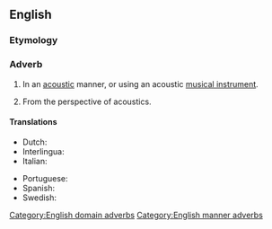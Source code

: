 ==English==

===Etymology===
{{suffix|acoustical|ly|lang=en}}

===Adverb===
{{en-adv|-}}

# {{lb|en|manner}} In an [[acoustic]] manner, or using an acoustic [[musical instrument]].
# {{lb|en|domain}} From the perspective of acoustics.

====Translations====
{{trans-top|in an acoustic manner}}
* Dutch: {{t+|nl|akoestisch}}
* Interlingua: {{t|ia|acusticamente}}
* Italian: {{t+|it|acusticamente}}
{{trans-mid}}
* Portuguese: {{t|pt|acusticamente}}
* Spanish: {{t+|es|acústicamente}}
* Swedish: {{t+|sv|akustiskt}}
{{trans-bottom}}

[[Category:English domain adverbs]]
[[Category:English manner adverbs]]